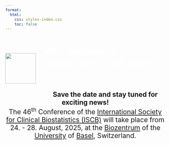```yaml
---
format: 
  html:
    css: styles-index.css
    toc: false
---
```

::: {.column-screen .navbar-dark}
:::{.column-body}
<div style="float: left; position: relative; top: 0px; padding-right: 30px; padding-top: 30px; padding-bottom: 30px;">
![](img/ISCB_transparent_white.png){width="96px"}</div>
<h1><span style="color: white;">46<sup>th</sup>&nbsp;Conference<br>August 24<sup>th</sup> - 28<sup>th</sup>&nbsp;2025</span></h1>
:::
:::
<br>
<br>

<center>
<span style="font-size: 1.5em;"><b>Save the date and stay tuned for exciting news!</b><br>The 46<sup>th</sup> Conference of the [International Society for Clinical Biostatistics (ISCB)](https://www.iscb.international) will take place from 24. - 28. August, 2025, at the [Biozentrum](https://www.biozentrum.unibas.ch) of the [University](https://www.unibas.ch/en) of [Basel](https://www.basel.com), Switzerland.</span>
</center>